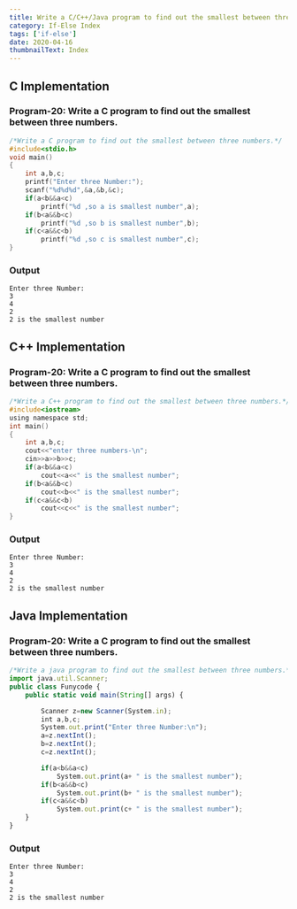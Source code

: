 ```yaml
---
title: Write a C/C++/Java program to find out the smallest between three numbers.
category: If-Else Index
tags: ['if-else']
date: 2020-04-16
thumbnailText: Index
---
```


## C Implementation
### Program-20: Write a C program to find out the smallest between three numbers.
```c
/*Write a C program to find out the smallest between three numbers.*/
#include<stdio.h>
void main()
{
    int a,b,c;
    printf("Enter three Number:");
    scanf("%d%d%d",&a,&b,&c);
    if(a<b&&a<c)
        printf("%d ,so a is smallest number",a);
    if(b<a&&b<c)
        printf("%d ,so b is smallest number",b);
    if(c<a&&c<b)
        printf("%d ,so c is smallest number",c);
}
```
### Output
```
Enter three Number:
3
4
2
2 is the smallest number
```

## C++ Implementation
### Program-20: Write a C program to find out the smallest between three numbers.
```c
/*Write a C++ program to find out the smallest between three numbers.*/
#include<iostream>
using namespace std;
int main()
{
    int a,b,c;
    cout<<"enter three numbers-\n";
    cin>>a>>b>>c;
    if(a<b&&a<c)
        cout<<a<<" is the smallest number";
    if(b<a&&b<c)
        cout<<b<<" is the smallest number";
    if(c<a&&c<b)
        cout<<c<<" is the smallest number";
}
```
### Output
```
Enter three Number:
3
4
2
2 is the smallest number
```

## Java Implementation
### Program-20: Write a C program to find out the smallest between three numbers.
```js
/*Write a java program to find out the smallest between three numbers.*/
import java.util.Scanner;
public class Funycode {
    public static void main(String[] args) {

        Scanner z=new Scanner(System.in);
        int a,b,c;
        System.out.print("Enter three Number:\n");
        a=z.nextInt();
        b=z.nextInt();
        c=z.nextInt();

        if(a<b&&a<c)
            System.out.print(a+ " is the smallest number");
        if(b<a&&b<c)
            System.out.print(b+ " is the smallest number");
        if(c<a&&c<b)
            System.out.print(c+ " is the smallest number");
    }
}
```
### Output
```
Enter three Number:
3
4
2
2 is the smallest number
```
